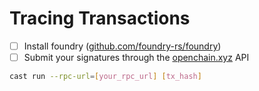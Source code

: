 # Tracing Transactions

- [ ] Install foundry ([github.com/foundry-rs/foundry](https://github.com/foundry-rs/foundry))
- [ ] Submit your signatures through the [openchain.xyz](http://openchain.xyz) API

```bash copy
cast run --rpc-url=[your_rpc_url] [tx_hash]
```
